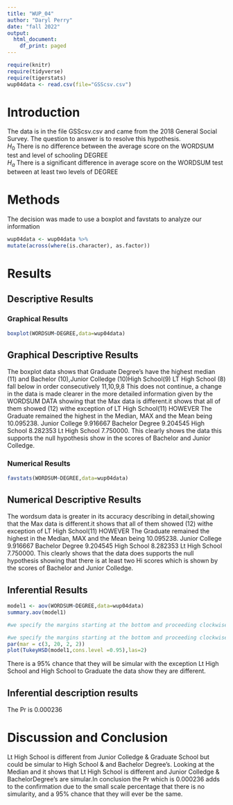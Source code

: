 ```yaml
---
title: "WUP_04"
author: "Daryl Perry"
date: "fall 2022"
output:
  html_document:
    df_print: paged
---
```


```r
require(knitr)
require(tidyverse)
require(tigerstats)
wup04data <- read.csv(file="GSScsv.csv")
```


# Introduction

<!--In this section you explain what you are trying to show.  Where did the data come from?  What is the research or other question you are trying to answer?!-->

The data is in the file GSScsv.csv and came from the 2018 General Social Survey.  The question to answer is to resolve this hypothesis.  
$H_0$ There is no difference between the average score on the WORDSUM test and level of schooling DEGREE  
$H_a$ There is a significant difference in average score on the WORDSUM test between at least two levels of DEGREE  

# Methods

<!--Decide on your methods:  use "variable analysis" or other appropriate descriptors.  Make sure to choose at least one graphical method and at least one numerical method.!-->
The decision was made to use a boxplot and favstats to analyze our information

```r
wup04data <- wup04data %>%
mutate(across(where(is.character), as.factor))
```
# Results

<!--Divide this section into two sub-sections:  One for your descriptive  results and one for your inferential results.!-->

## Descriptive Results

### Graphical Results

<!--Graphical results here.  Make sure to show your code.  Provide appropriate labels for axes, giving units if possible, and provide a good title for the graph, too.  Use the graphical results to describe the patterns if any that exist in the data as focused toward the research question!-->


```r
boxplot(WORDSUM~DEGREE,data=wup04data)
```
## Graphical Descriptive Results

The boxplot data shows that Graduate Degree's have the highest median (11) and Bachelor (10),Junior Colledge (10)High School(9) LT High School (8) fall below in order consecutively 11,10,9,8 This does not continue, a change in the data is made clearer in the more detailed information given by the WORDSUM DATA showing that the Max data is different.it shows that all of them showed (12) withe exception of LT High School(11) HOWEVER The Graduate remained the highest in the Median, MAX and the Mean being 10.095238. Junior College 9.916667 Bachelor Degree 9.204545 High School 8.282353 Lt High School 7.750000. This clearly shows the data this supports the null hypothesis show in the scores of Bachelor and Junior Colledge.


### Numerical Results

<!--Numerical results go here. Use the numerical results to describe the patterns if any that exist in the data as focused toward the research question!-->

```r
favstats(WORDSUM~DEGREE,data=wup04data)
```
## Numerical Descriptive Results

The wordsum data is greater in its accuracy describing in detail,showing that the Max data is different.it shows that all of them showed (12) withe exception of LT High School(11) HOWEVER The Graduate remained the highest in the Median, MAX and the Mean being 10.095238. Junior College 9.916667 Bachelor Degree 9.204545 High School 8.282353 Lt High School 7.750000. This clearly shows that the data does supports the null hypothesis showing that there is at least two Hi scores which is shown by the scores of Bachelor and Junior Colledge.

## Inferential Results
```r
model1 <- aov(WORDSUM~DEGREE,data=wup04data)
summary.aov(model1)
```
<!--State hypothesis clearly.  Make sure your discussion of the inferential test covers all the aspects that the test output produces, such as test statistic, p-value etc.  Make a decision about the null hypothesis, explain the assumptions on which the selected test/procedure was based, and why the chosen procedure satisfys the assumptions and is appropriate to answer the research question!-->


```r
#we specify the margins starting at the bottom and proceeding clockwise - thus 8.7 is the left side margin to hold the names of the facto
```
```r
#we specify the margins starting at the bottom and proceeding clockwise - thus 8.7 is the left side margin to hold the names of the factors
par(mar = c(3, 20, 2, 2))
plot(TukeyHSD(model1,cons.level =0.95),las=2)
```
There is a 95% chance that they will be simular with the exception Lt High School and High School to Graduate
the data show they are different.

## Inferential description results
The Pr is 0.000236 



# Discussion and Conclusion

<!--Discussion and conclusion here.  If you found a relationship be sure to consider whether the relationship occurs because one of the variavbles causes the other, or whether they perhasps are related for some other reason.  Watch the chapter 6 videos from the GeorgeTown videos collection.!-->


Lt High School is different from Junior Colledge & Graduate School but could be simular to High School & and Bachelor Degree's. Looking at the Median and it shows that Lt High School is different and Junior Colledge & BachelorDegree's are simular.In conclusion the Pr which is 0.000236 adds to the confirmation due to the small scale percentage that there is no  simularity, and a 95% chance that they will ever be the same.